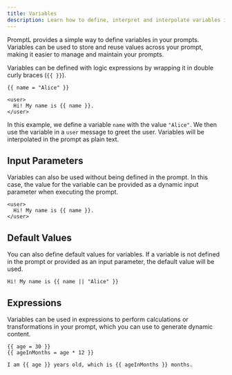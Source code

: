 ```yaml
---
title: Variables
description: Learn how to define, interpret and interpolate variables in PromptL
---
```


PromptL provides a simple way to define variables in your prompts. Variables can be used to store and reuse values across your prompt, making it easier to manage and maintain your prompts.

Variables can be defined with logic expressions by wrapping it in double curly braces (`{{ }}`).

```
{{ name = "Alice" }}

<user>
  Hi! My name is {{ name }}.
</user>
```

In this example, we define a variable `name` with the value `"Alice"`. We then use the variable in a `user` message to greet the user. Variables will be interpolated in the prompt as plain text.

## Input Parameters

Variables can also be used without being defined in the prompt. In this case, the value for the variable can be provided as a dynamic input parameter when executing the prompt.

```
<user>
  Hi! My name is {{ name }}.
</user>
```

## Default Values

You can also define default values for variables. If a variable is not defined in the prompt or provided as an input parameter, the default value will be used.

```
Hi! My name is {{ name || "Alice" }}
```

## Expressions

Variables can be used in expressions to perform calculations or transformations in your prompt, which you can use to generate dynamic content.

```
{{ age = 30 }}
{{ ageInMonths = age * 12 }}

I am {{ age }} years old, which is {{ ageInMonths }} months.
```
